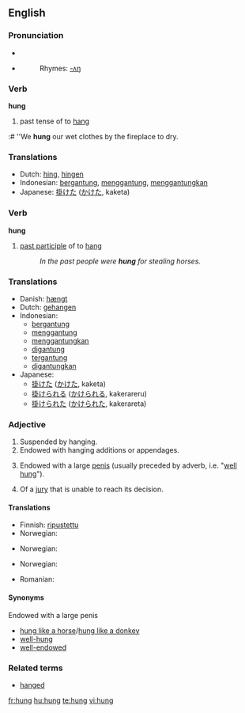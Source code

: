 {{see|hùng}}
==English==

===Pronunciation===
* {{SAMPA|/"hVN/}}
* {{Audio-IPA|en-us-hung.ogg|/'hʌŋ/}}
*: Rhymes: [[Rhymes:English:-ʌŋ|-ʌŋ]]

===Verb===
'''hung'''

# past tense of to [[hang]]
:# ''We '''hung''' our wet clothes by the fireplace to dry.

===Translations===
{{rfc-level|Translations at L3+ (AutoFormat would have corrected level of Translations)}}
* Dutch: [[hing]], [[hingen]]
* Indonesian: [[gantung|bergantung]], [[gantung|menggantung]], [[gantung|menggantungkan]]
* Japanese: [[掛けた]] ([[かけた]], kaketa)

===Verb===
'''hung'''

# [[past participle]] of to [[hang]]
#: ''In the past people were '''hung''' for stealing horses.''

===Translations===
* Danish: [[hængt]]
* Dutch: [[gehangen]]
* Indonesian:
** [[gantung|bergantung]]
** [[gantung|menggantung]]
** [[gantung|menggantungkan]]
** [[gantung|digantung]]
** [[gantung|tergantung]]
** [[gantung|digantungkan]]
* Japanese:
** [[掛けた]] ([[かけた]], kaketa)
** [[掛けられる]] ([[かけられる]], kakerareru)
** [[掛けられた]] ([[かけられた]], kakerareta)

===Adjective===
{{en-adj}}

# Suspended by hanging.
# Endowed with hanging additions or appendages.
# {{colloquial}} Endowed with a large [[penis]] (usually preceded by adverb, i.e. "[[well hung]]").
# {{law}} Of a [[jury]] that is unable to reach its decision.

====Translations====
{{trans-top|suspended by hanging}}
* Finnish: [[ripustettu]]
* Norwegian: {{t-|no|opphengt}}
{{trans-mid}}
{{trans-bottom}}

{{trans-top|endowed with hanging additions or appendages}}
* Norwegian: {{t-|no|behengt}}
{{trans-mid}}
{{trans-bottom}}

{{trans-top|endowed with a large penis}}
* Norwegian: {{t-|no|velutstyrt}}
{{trans-mid}}
* Romanian: {{t-|ro|pulos}}
{{trans-bottom}}

{{trans-top|of a jury that is unable to reach its decision}}
{{trans-mid}}
{{trans-bottom}}

====Synonyms====
;Endowed with a large penis
*[[hung like a horse]]/[[hung like a donkey]]
*[[well-hung]]
*[[well-endowed]]

===Related terms===
*[[hanged]]

[[fr:hung]]
[[hu:hung]]
[[te:hung]]
[[vi:hung]]